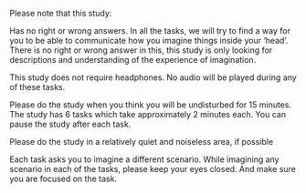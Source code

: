 Please note that this study:

Has no right or wrong answers. In all the tasks, we will try to find a way for you to be able to communicate how you imagine things inside your ‘head’. There is no right or wrong answer in this, this study is only looking for descriptions and understanding of the experience of imagination.

This study does not require headphones. No audio will be played during any of these tasks.

Please do the study when you think you will be undisturbed for 15 minutes. The study has 6 tasks which take approximately 2 minutes each. You can pause the study after each task.

Please do the study in a relatively quiet and noiseless area, if possible

Each task asks you to imagine a different scenario. While imagining any scenario in each of the tasks, please keep your eyes closed. And make sure you are focused on the task.
